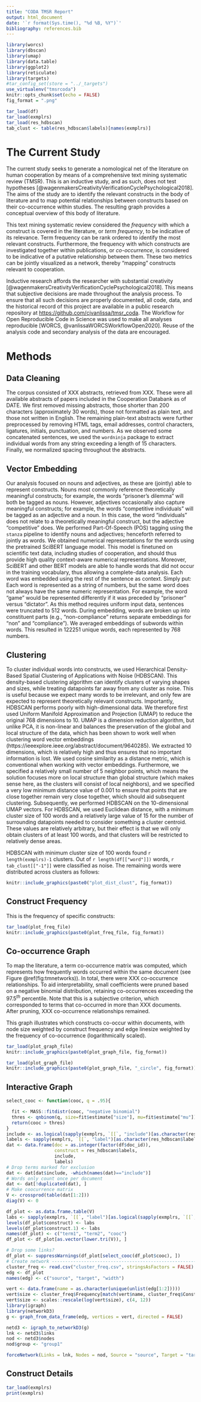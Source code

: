 ```yaml
---
title: "CODA TMSR Report"
output: html_document
date: '`r format(Sys.time(), "%d %B, %Y")`'
bibliography: references.bib
---
```


```r
library(worcs)
library(dbscan)
library(umap)
library(data.table)
library(ggplot2)
library(reticulate)
library(targets)
#tar_config_set(store = "../_targets")
use_virtualenv("tmsrcoda")
knitr::opts_chunk$set(echo = FALSE)
fig_format = ".png"
```

```r
tar_load(df)
tar_load(exmplrs)
tar_load(res_hdbscan)
tab_clust <- table(res_hdbscan$labels)[names(exmplrs)]
```

# The Current Study

The current study seeks to generate a nomological net of the literature on human cooperation by means of a comprehensive text mining systematic review (TMSR).
This is an inductive study, and as such, does not test hypotheses [@wagenmakersCreativityVerificationCyclePsychological2018].
The aims of the study are to identify the relevant constructs in the body of literature and to map potential relationships between constructs based on their co-occurrence within studies.
The resulting graph provides a conceptual overview of this body of literature.
		
This text mining systematic review considered the *frequency* with which a construct is covered in the literature, or *term frequency*, to be indicative of its relevance.
Term frequency can be rank ordered to identify the most relevant constructs.
Furthermore, the frequency with which constructs are investigated together within publications, or *co-occurrence*, is considered to be indicative of a putative relationship between them.
These two metrics can be jointly visualized as a network,
thereby "mapping" constructs relevant to cooperation.

Inductive research affords the researcher with substantial creativity [@wagenmakersCreativityVerificationCyclePsychological2018].
This means that subjective decisions are made throughout the analysis process.
To ensure that all such decisions are properly documented,
all code, data, and the historical record of this project are available in a public research repository at [https://github.com/cjvanlissa/tmsr_coda](https://github.com/cjvanlissa/tmsr_coda). 
The Workflow for Open Reproducible Code in Science was used to make all analyses reproducible [WORCS, @vanlissaWORCSWorkflowOpen2020].
Reuse of the analysis code and secondary analysis of the data are encouraged.

# Methods

## Data Cleaning

The corpus consisted of XXX abstracts, retrieved from XXX.
These were all available abstracts of papers included in the Cooperation Databank as of DATE.
We first removed missing abstracts, those shorter than 200 characters (approximately 30 words), those not formatted as plain text, and those not written in English.
The remaining plain-text abstracts were further preprocessed by removing HTML tags, email addresses, control characters, ligatures, initials, punctuation, and numbers. 
As we observed some concatenated sentences, we used the `wordninja` package to extract individual words from any string exceeding a length of 15 characters.
Finally, we normalized spacing throughout the abstracts.

## Vector Embedding

Our analysis focused on nouns and adjectives, as these are (jointly) able to represent constructs.
Nouns most commonly reference theoretically meaningful constructs; for example, the words "prisoner's dilemma" will both be tagged as nouns.
However, adjectives occasionally also capture meaningful constructs; for example, the words "competitive individuals" will be tagged as an adjective and a noun. In this case, the word "individuals" does not relate to a theoretically meaningful construct, but the adjective "competitive" does.
We performed Part-Of-Speech (POS) tagging using the `stanza` pipeline to identify nouns and adjectives; henceforth referred to jointly as words.
We obtained numerical representations for the words using the pretrained SciBERT language model.
This model is finetuned on scientific text data, including studies of cooperation, and should thus provide high quality context-aware numerical representations.
Moreover, SciBERT and other BERT models are able to handle words that did not occur in the training vocabulary, thus allowing a complete-data analysis.
Each word was embedded using the rest of the sentence as context.
Simply put: Each word is represented as a string of numbers, but the same word does not always have the same numeric representation.
For example, the word "game" would be represented differently if it was preceded by "prisoner" versus "dictator".
As this method requires uniform input data, sentences were truncated to 512 words.
During embedding, words are broken up into constituent parts (e.g., "non-compliance" returns separate embeddings for "non" and "compliance").
We averaged embeddings of subwords within words.
This resulted in 122251 unique words, each represented by 768 numbers.

## Clustering

To cluster individual words into constructs, we used Hierarchical Density-Based Spatial Clustering of Applications with Noise (HDBSCAN).
This density-based clustering algorithm can identify clusters of varying shapes and sizes, while treating datapoints far away from any cluster as noise.
This is useful because we expect many words to be irrelevant, and only few are expected to represent theoretically relevant constructs.
Importantly, HDBSCAN performs poorly with high-dimensional data.
We therefore first used Uniform Manifold Approximation and Projection (UMAP) to reduce the original 768 dimensions to 10.
UMAP is a dimension reduction algorithm, but unlike PCA, it is non-linear and balances the preservation of the global and local structure of the data,
which has been shown to work well when clustering word vector embeddings (https://ieeexplore.ieee.org/abstract/document/9640285).
We extracted 10 dimensions, which is relatively high and thus ensures that no important information is lost.
We used cosine similarity as a distance metric, which is conventional when working with vector embeddings.
Furthermore, we specified a relatively small number of 5 neighbor points, 
which means the solution focuses more on local structure than global structure (which makes sense here, as the clusters will consist of local neighbors),
and we specified a very low minimum distance value of 0.001 to ensure that points that are close together remain very close together, which should aid subsequent clustering.
Subsequently, we performed HDBSCAN on the 10-dimensional UMAP vectors.
For HDBSCAN, we used Euclidean distance,
with a minimum cluster size of 100 words and a relatively large value of 15 for the number of surrounding datapoints needed to consider something a cluster centroid.
These values are relatively arbitrary, but their effect is that we will only obtain clusters of at least 100 words, and that clusters will be restricted to relatively dense areas.

HDBSCAN with minimum cluster size of 100 words found `r length(exmplrs)-1` clusters.
Out of `r length(df[["word"]])` words, `r tab_clust[["-1"]]` were classified as noise.
The remaining words were distributed across clusters as follows:

```r
knitr::include_graphics(paste0("plot_dist_clust", fig_format))
```

## Construct Frequency

This is the frequency of specific constructs:

```r
tar_load(plot_freq_file)
knitr::include_graphics(paste0(plot_freq_file, fig_format))
```

## Co-occurrence Graph

To map the literature, a term co-occurrence matrix was computed,
which represents how frequently words occurred within the same document (see Figure \@ref(fig:tmnetworks)).
In total, there were XXX co-occurrence relationships.
To aid interpretability, small coefficients were pruned based on a negative binomial distribution,
retaining co-occurrences exceeding the $97.5^{th}$ percentile.
Note that this is a subjective criterion, which corresponded to terms that co-occurred in more than XXX documents.
After pruning, XXX co-occurrence relationships remained.

This graph illustrates which constructs co-occur within documents,
with node size weighted by construct frequency and edge linesize weighted by the frequency of co-occurrence (logarithmically scaled).

```r
tar_load(plot_graph_file)
knitr::include_graphics(paste0(plot_graph_file, fig_format))
```


```r
tar_load(plot_graph_file)
knitr::include_graphics(paste0(plot_graph_file, "_circle", fig_format))
```

## Interactive Graph

```r
select_cooc <- function(cooc, q = .95){

  fit <- MASS::fitdistr(cooc, "negative binomial")
  thres <- qnbinom(q, size=fit$estimate["size"], mu=fit$estimate["mu"])
  return(cooc > thres)
}
include <- as.logical(sapply(exmplrs, `[[`, "include")[as.character(res_hdbscan$labels)])
labels <- sapply(exmplrs, `[[`, "label")[as.character(res_hdbscan$labels)]
dat <- data.frame(doc = as.integer(factor(df$doc_id)),
                  construct = res_hdbscan$labels,
                  include,
                  labels)
# Drop terms marked for exclusion
dat <- dat[dat$include, -which(names(dat)=="include")]
# Words only count once per document
dat <- dat[!duplicated(dat), ]
# Make coocurrence matrix
V <- crossprod(table(dat[1:2]))
diag(V) <- 0

df_plot <- as.data.frame.table(V)
labs <- sapply(exmplrs, `[[`, "label")[as.logical(sapply(exmplrs, `[[`, "include"))]
levels(df_plot$construct) <- labs
levels(df_plot$construct.1) <- labs
names(df_plot) <- c("term1", "term2", "cooc")
df_plot <- df_plot[as.vector(lower.tri(V)), ]

# Drop some links?
df_plot <- suppressWarnings(df_plot[select_cooc(df_plot$cooc), ])
# Create network ----------------------------------------------------------
cluster_freq <- read.csv("cluster_freq.csv", stringsAsFactors = FALSE)
edg <- df_plot
names(edg) <- c("source", "target", "width")

vert <- data.frame(name = as.character(unique(unlist(edg[1:2]))))
vert$size <- cluster_freq$Frequency[match(vert$name, cluster_freq$Construct)]
vert$size <- scales::rescale(log(vert$size), c(4, 12))
library(igraph)
library(networkD3)
g <- graph_from_data_frame(edg, vertices = vert, directed = FALSE)

netd3 <- igraph_to_networkD3(g)
lnk <- netd3$links
nod <- netd3$nodes
nod$group <- "group1"

forceNetwork(Links = lnk, Nodes = nod, Source = "source", Target = "target", NodeID = "name", zoom = TRUE, Group = "group", linkDistance = 200)
```


## Construct Details

```r
tar_load(exmplrs)
print(exmplrs)
```
